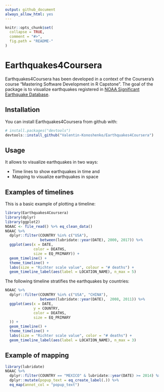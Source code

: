 ```yaml
---
output: github_document
always_allow_html: yes
---
```


<!-- README.md is generated from README.Rmd. Please edit that file -->

```r
knitr::opts_chunk$set(
  collapse = TRUE,
  comment = "#>",
  fig.path = "README-"
)
```

# Earthquakes4Coursera

Earthquakes4Coursera has been developed in a context of the Coursera's course "Mastering Software Development in R Capstone". The goal of the package is to  visualize earthquakes registered in [NOAA Significant Earthquake Database](https://www.ngdc.noaa.gov/nndc/struts/form?t=101650&s=1&d=1). 


## Installation

You can install Earthquakes4Coursera from github with:

```r
# install.packages("devtools")
devtools::install_github("Valentin-Konoshenko/Earthquakes4Coursera")
```

## Usage

It allows to visualize earthquakes in two ways:

* Time lines to show earthquakes in time and 
* Mapping to visualize earthquakes in space

## Examples of timelines

This is a basic example of plotting a timeline:
```r
library(Earthquakes4Coursera)
library(dplyr)
library(ggplot2)
NOAAC <- file_read() %>% eq_clean_data()
NOAAC %>%
  dplyr::filter(COUNTRY %in% c("USA"),
                between(lubridate::year(DATE), 2000, 2017)) %>%
  ggplot(aes(x = DATE,
             color = DEATHS,
             size = EQ_PRIMARY)) +
  geom_timeline() +
  theme_timeline() +
  labs(size = "Richter scale value", colour = "# deaths") +
  geom_timeline_label(aes(label = LOCATION_NAME), n_max = 5)
```

The following timeline stratifies the earthquakes by countries:
```r
NOAAC %>%
  dplyr::filter(COUNTRY %in% c("USA", "CHINA"),
                between(lubridate::year(DATE),  2008, 2011)) %>%
  ggplot(aes(x = DATE,
             y = COUNTRY,
             color = DEATHS,
             size = EQ_PRIMARY
  )) +
  geom_timeline() +
  theme_timeline() +
  labs(size = "Richter scale value", color = "# deaths") +
  geom_timeline_label(aes(label = LOCATION_NAME), n_max = 3)
```

## Example of mapping

```r
library(lubridate)
NOAAC %>%
  dplyr::filter(COUNTRY == "MEXICO" & lubridate::year(DATE) >= 2014) %>%
  dplyr::mutate(popup_text = eq_create_label(.)) %>%
  eq_map(annot_col = "popup_text")
```


